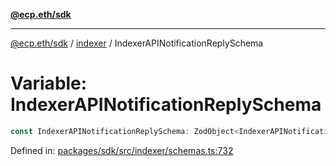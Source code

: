 [**@ecp.eth/sdk**](../../index.mdx)

***

[@ecp.eth/sdk](/sdk-reference/index.mdx) / [indexer](/sdk-reference/indexer/index.mdx) / IndexerAPINotificationReplySchema

# Variable: IndexerAPINotificationReplySchema

```ts
const IndexerAPINotificationReplySchema: ZodObject<IndexerAPINotificationReplySchemaType>;
```

Defined in: [packages/sdk/src/indexer/schemas.ts:732](https://github.com/ecp-eth/comments-monorepo/blob/main/packages/sdk/src/indexer/schemas.ts#L732)
